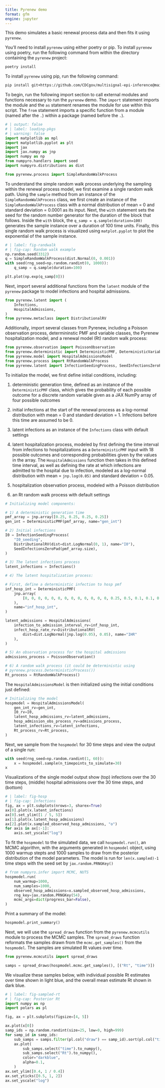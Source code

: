 ```yaml
---
title: Pyrenew demo
format: gfm
engine: jupyter
---
```


This demo simulates a basic renewal process data and then fits it using `pyrenew`.

You’ll need to install `pyrenew` using either poetry or pip. To install `pyrenew` using poetry, run the following command from within the directory containing the `pyrenew` project:

```bash
poetry install
```

To install `pyrenew` using pip, run the following command:

```bash
pip install git+https://github.com/CDCgov/multisignal-epi-inference@main#subdirectory=model
```

To begin, run the following import section to call external modules and functions necessary to run the `pyrenew` demo. The `import` statement imports the module and the `as` statement renames the module for use within this script. The `from` statement imports a specific function from a module (named after the `.`) within a package (named before the `.`).

```python
# | output: false
# | label: loading-pkgs
# | warning: false
import matplotlib as mpl
import matplotlib.pyplot as plt
import jax
import jax.numpy as jnp
import numpy as np
from numpyro.handlers import seed
import numpyro.distributions as dist
```

```python
from pyrenew.process import SimpleRandomWalkProcess
```

To understand the simple random walk process underlying the sampling within the renewal process model, we first examine a single random walk path. Using the `sample` method from an instance of the `SimpleRandomWalkProcess` class, we first create an instance of the `SimpleRandomWalkProcess` class with a normal distribution of mean = 0 and standard deviation = 0.0001 as its input. Next, the `with` statement sets the seed for the random number generator for the duration of the block that follows. Inside the `with` block, the `q_samp = q.sample(duration=100)` generates the sample instance over a duration of 100 time units. Finally, this single random walk process is visualized using `matplot.pyplot` to plot the exponential of the sample instance.

```python
# | label: fig-randwalk
# | fig-cap: Random walk example
np.random.seed(3312)
q = SimpleRandomWalkProcess(dist.Normal(0, 0.001))
with seed(rng_seed=np.random.randint(0, 1000)):
    q_samp = q.sample(duration=100)

plt.plot(np.exp(q_samp[0]))
```

Next, import several additional functions from the `latent` module of the `pyrenew` package to model infections and hospital admissions.

```python
from pyrenew.latent import (
    Infections,
    HospitalAdmissions,
)
from pyrenew.metaclass import DistributionalRV
```

Additionally, import several classes from Pyrenew, including a Poisson observation process, determininstic PMF and variable classes, the Pyrenew hospitalization model, and a renewal model (Rt) random walk process:

```python
from pyrenew.observation import PoissonObservation
from pyrenew.deterministic import DeterministicPMF, DeterministicVariable
from pyrenew.model import HospitalAdmissionsModel
from pyrenew.process import RtRandomWalkProcess
from pyrenew.latent import InfectionSeedingProcess, SeedInfectionsZeroPad
```

To initialize the model, we first define initial conditions, including:

1) deterministic generation time, defined as an instance of the `DeterministicPMF` class, which gives the probability of each possible outcome for a discrete random variable given as a JAX NumPy array of four possible outcomes

2) initial infections at the start of the renewal process as a log-normal distribution with mean = 0 and standard deviation = 1. Infections before this time are assumed to be 0.

3) latent infections as an instance of the `Infections` class with default settings

4) latent hospitalization process, modeled by first defining the time interval from infections to hospitalizations as a `DeterministicPMF` input with 18 possible outcomes and corresponding probabilities given by the values in the array. The `HospitalAdmissions` function then takes in this defined time interval, as well as defining the rate at which infections are admitted to the hospital due to infection, modeled as a log-normal distribution with mean = `jnp.log(0.05)` and standard deviation = 0.05.

5) hospitalization observation process, modeled with a  Poisson distribution

6) an Rt random walk process with default settings

```python
# Initializing model components:

# 1) A deterministic generation time
pmf_array = jnp.array([0.25, 0.25, 0.25, 0.25])
gen_int = DeterministicPMF(pmf_array, name="gen_int")

# 2) Initial infections
I0 = InfectionSeedingProcess(
    "I0_seeding",
    DistributionalRV(dist=dist.LogNormal(0, 1), name="I0"),
    SeedInfectionsZeroPad(pmf_array.size),
)

# 3) The latent infections process
latent_infections = Infections()

# 4) The latent hospitalization process:

# First, define a deterministic infection to hosp pmf
inf_hosp_int = DeterministicPMF(
    jnp.array(
        [0, 0, 0, 0, 0, 0, 0, 0, 0, 0, 0, 0, 0, 0.25, 0.5, 0.1, 0.1, 0.05]
    ),
    name="inf_hosp_int",
)

latent_admissions = HospitalAdmissions(
    infection_to_admission_interval_rv=inf_hosp_int,
    infect_hosp_rate_rv=DistributionalRV(
        dist=dist.LogNormal(jnp.log(0.05), 0.05), name="IHR"
    ),
)

# 5) An observation process for the hospital admissions
admissions_process = PoissonObservation()

# 6) A random walk process (it could be deterministic using
# pyrenew.process.DeterministicProcess())
Rt_process = RtRandomWalkProcess()
```

The `HospitalAdmissionsModel` is then initialized using the initial conditions just defined:

```python
# Initializing the model
hospmodel = HospitalAdmissionsModel(
    gen_int_rv=gen_int,
    I0_rv=I0,
    latent_hosp_admissions_rv=latent_admissions,
    hosp_admission_obs_process_rv=admissions_process,
    latent_infections_rv=latent_infections,
    Rt_process_rv=Rt_process,
)
```

Next, we sample from the `hospmodel` for 30 time steps and view the output of a single run:

```python
with seed(rng_seed=np.random.randint(1, 60)):
    x = hospmodel.sample(n_timepoints_to_simulate=30)
x
```

Visualizations of the single model output show (top) infections over the 30 time steps, (middle) hospital admissions over the 30 time steps, and (bottom)

```python
# | label: fig-hosp
# | fig-cap: Infections
fig, ax = plt.subplots(nrows=3, sharex=True)
ax[0].plot(x.latent_infections)
ax[0].set_ylim([1 / 5, 5])
ax[1].plot(x.latent_hosp_admissions)
ax[2].plot(x.sampled_observed_hosp_admissions, "o")
for axis in ax[:-1]:
    axis.set_yscale("log")
```

To fit the `hospmodel` to the simulated data, we call `hospmodel.run()`, an MCMC algorithm, with the arguments generated in `hospmodel` object, using 1000 warmup stepts and 1000 samples to draw from the posterior distribution of the model parameters. The model is run for `len(x.sampled)-1` time steps with the seed set by `jax.random.PRNGKey()`

```python
# from numpyro.infer import MCMC, NUTS
hospmodel.run(
    num_warmup=1000,
    num_samples=1000,
    observed_hosp_admissions=x.sampled_observed_hosp_admissions,
    rng_key=jax.random.PRNGKey(54),
    mcmc_args=dict(progress_bar=False),
)
```

Print a summary of the model:

```python
hospmodel.print_summary()
```

Next, we will use the `spread_draws` function from the `pyrenew.mcmcutils` module to process the MCMC samples. The `spread_draws` function reformats the samples drawn from the `mcmc.get_samples()` from the `hospmodel`. The samples are simulated Rt values over time.

```python
from pyrenew.mcmcutils import spread_draws

samps = spread_draws(hospmodel.mcmc.get_samples(), [("Rt", "time")])
```

We visualize these samples below, with individual possible Rt estimates over time shown in light blue, and the overall mean estimate Rt shown in dark blue.

```python
# | label: fig-sampled-rt
# | fig-cap: Posterior Rt
import numpy as np
import polars as pl

fig, ax = plt.subplots(figsize=[4, 5])

ax.plot(x[0])
samp_ids = np.random.randint(size=25, low=0, high=999)
for samp_id in samp_ids:
    sub_samps = samps.filter(pl.col("draw") == samp_id).sort(pl.col("time"))
    ax.plot(
        sub_samps.select("time").to_numpy(),
        sub_samps.select("Rt").to_numpy(),
        color="darkblue",
        alpha=0.1,
    )
ax.set_ylim([0.4, 1 / 0.4])
ax.set_yticks([0.5, 1, 2])
ax.set_yscale("log")
```
